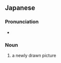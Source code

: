 ==Japanese==
{{ja-kanjitab|しん|と|yomi=on}}

===Pronunciation===
* {{IPA|[ɕiɴto]|lang=ja}}

===Noun===
{{ja-noun|しんと}}

# a newly drawn picture